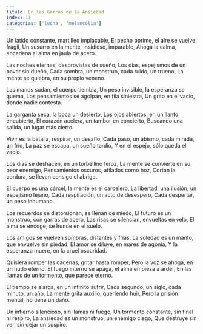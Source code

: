 ```yaml
---
titulo: En las Garras de la Ansiedad
index: 11
categorias: ['lucha', 'melancolia']
---
```


Un latido constante, martilleo implacable,
El pecho oprime, el aire se vuelve frágil,
Un susurro en la mente, insidioso, imparable,
Ahoga la calma, encadena al alma en jaula de acero.

Las noches eternas, desprovistas de sueño,
Los días, espejismos de un pavor sin dueño,
Cada sombra, un monstruo, cada ruido, un trueno,
La mente se quiebra, en su propio veneno.

Las manos sudan, el cuerpo tiembla,
Un peso invisible, la esperanza se quema,
Los pensamientos se agolpan, en fila siniestra,
Un grito en el vacío, donde nadie contesta.

La garganta seca, la boca un desierto,
Los ojos abiertos, en un llanto encubierto,
El corazón acelera, un tambor en concierto,
Buscando una salida, un lugar más cierto.

Vivir es la batalla, respirar, un desafío,
Cada paso, un abismo, cada mirada, un frío,
La paz se escapa, un sueño tardío,
Y en el espejo, sólo queda el vacío.

Los días se deshacen, en un torbellino feroz,
La mente se convierte en su peor enemigo,
Pensamientos oscuros, afilados como hoz,
Cortan la cordura, se llevan consigo el abrigo.

El cuerpo es una cárcel, la mente es el carcelero,
La libertad, una ilusión, un espejismo lejano,
Cada respiración, un acto de desespero,
Cada despertar, un peso inhumano.

Los recuerdos se distorsionan, se llenan de miedo,
El futuro es un monstruo, con garras de acero,
Las risas se silencian, envueltas en velo,
El alma se encoge, se hunde en el suelo.

Los amigos se vuelven sombras, distantes y frías,
La soledad es un manto, que envuelve sin piedad,
El amor se diluye, en mares de agonía,
Y la esperanza muere, en la cruel oscuridad.

Quisiera romper las cadenas, gritar hasta romper,
Pero la voz se ahoga, en un nudo eterno,
El fuego interno se apaga, el alma empieza a arder,
En las llamas de un tormento, que parece eterno.

El tiempo se alarga, en un infinito sufrir,
Cada segundo, un siglo, cada minuto, un año,
La mente grita auxilio, queriendo huir,
Pero la prisión mental, no tiene un daño.

Un infierno silencioso, sin llamas ni fuego,
Un tormento constante, sin final ni respiro,
La ansiedad es un monstruo, un enemigo ciego,
Que destruye sin ver, sin dejar un suspiro.
